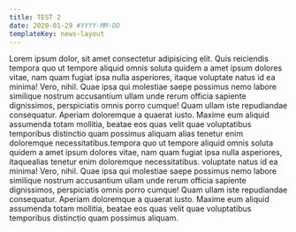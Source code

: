 ```yaml
---
title: TEST 2
date: 2020-01-29 #YYYY-MM-DD
templateKey: news-layout
---
```


Lorem ipsum dolor, sit amet consectetur adipisicing elit. 
Quis reiciendis tempora quo ut tempore aliquid omnis soluta quidem a 
amet ipsum dolores vitae, nam quam fugiat ipsa nulla asperiores, itaque
voluptate natus id ea minima! Vero, nihil. Quae ipsa qui molestiae 
saepe possimus nemo labore similique nostrum accusantium ullam unde 
rerum officia sapiente dignissimos, perspiciatis omnis porro cumque! 
Quam ullam iste repudiandae consequatur. Aperiam doloremque a quaerat
iusto. Maxime eum aliquid assumenda totam mollitia, beatae eos quas 
velit quae voluptatibus temporibus distinctio quam possimus aliquam 
alias tenetur enim doloremque necessitatibus.tempora quo ut tempore aliquid 
omnis soluta quidem a amet ipsum dolores vitae, nam quam fugiat ipsa 
nulla asperiores, itaquealias tenetur enim doloremque necessitatibus.
voluptate natus id ea minima! Vero, nihil. Quae ipsa qui molestiae 
saepe possimus nemo labore similique nostrum accusantium ullam unde 
rerum officia sapiente dignissimos, perspiciatis omnis porro cumque! 
Quam ullam iste repudiandae consequatur. Aperiam doloremque a quaerat
iusto. Maxime eum aliquid assumenda totam mollitia, beatae eos quas 
velit quae voluptatibus temporibus distinctio quam possimus aliquam.
